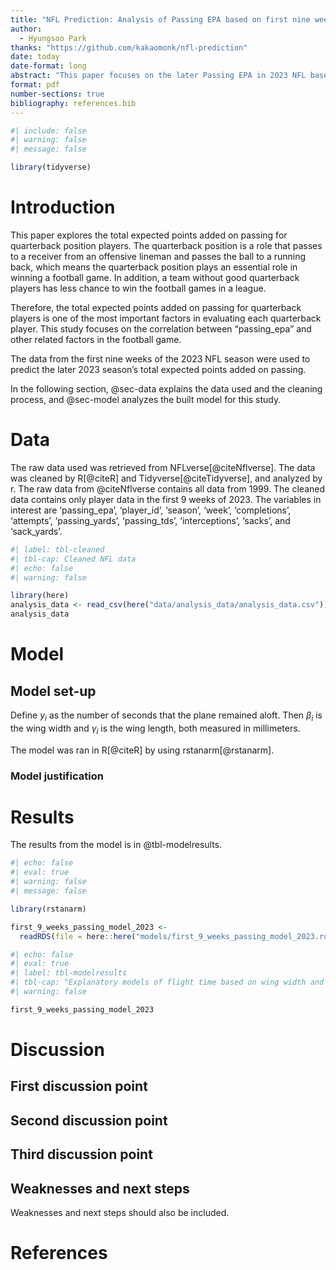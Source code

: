 ```yaml
---
title: "NFL Prediction: Analysis of Passing EPA based on first nine weeks"
author: 
  - Hyungsoo Park
thanks: "https://github.com/kakaomonk/nfl-prediction"
date: today
date-format: long
abstract: "This paper focuses on the later Passing EPA in 2023 NFL based on the first weeks league data."
format: pdf
number-sections: true
bibliography: references.bib
---
```


```r
#| include: false
#| warning: false
#| message: false

library(tidyverse)
```

# Introduction

This paper explores the total expected points added on passing for quarterback position players. The quarterback position is a role that passes to a receiver from an offensive lineman and passes the ball to a running back, which means the quarterback position plays an essential role in winning a football game. In addition, a team without good quarterback players has less chance to win the football games in a league.

Therefore, the total expected points added on passing for quarterback players is one of the most important factors in evaluating each quarterback player. This study focuses on the correlation between "passing_epa" and other related factors in the football game.

The data from the first nine weeks of the 2023 NFL season were used to predict the later 2023 season's total expected points added on passing.

In the following section, @sec-data explains the data used and the cleaning process, and @sec-model analyzes the built model for this study.

# Data {#sec-data}

The raw data used was retrieved from NFLverse[@citeNflverse]. The data was cleaned by R[@citeR] and Tidyverse[@citeTidyverse], and analyzed by r. The raw data from @citeNflverse contains all data from 1999. The cleaned data contains only player data in the first 9 weeks of 2023. The variables in interest are 'passing_epa', 'player_id', 'season', 'week', 'completions', 'attempts', 'passing_yards', 'passing_tds', 'interceptions', 'sacks', and 'sack_yards'.

```r
#| label: tbl-cleaned
#| tbl-cap: Cleaned NFL data
#| echo: false
#| warning: false

library(here)
analysis_data <- read_csv(here("data/analysis_data/analysis_data.csv"))
analysis_data
```

# Model {#sec-model}

## Model set-up

Define $y_i$ as the number of seconds that the plane remained aloft. Then $\beta_i$ is the wing width and $\gamma_i$ is the wing length, both measured in millimeters.

```{=tex}
\begin{align} 
y_i|\mu_i, \sigma &\sim \mbox{Normal}(\mu_i, \sigma) \\
\mu_i &= \alpha + \beta_i + \gamma_i\\
\alpha &\sim \mbox{Normal}(0, 2.5) \\
\beta &\sim \mbox{Normal}(0, 2.5) \\
\gamma &\sim \mbox{Normal}(0, 2.5) \\
\sigma &\sim \mbox{Exponential}(1) \\
y~
\end{align}
```
The model was ran in R[@citeR] by using rstanarm[@rstanarm].

### Model justification

# Results

The results from the model is in @tbl-modelresults.

```r
#| echo: false
#| eval: true
#| warning: false
#| message: false

library(rstanarm)

first_9_weeks_passing_model_2023 <-
  readRDS(file = here::here("models/first_9_weeks_passing_model_2023.rds"))
```

```r
#| echo: false
#| eval: true
#| label: tbl-modelresults
#| tbl-cap: "Explanatory models of flight time based on wing width and wing length"
#| warning: false

first_9_weeks_passing_model_2023
```

# Discussion

## First discussion point {#sec-first-point}

## Second discussion point

## Third discussion point

## Weaknesses and next steps

Weaknesses and next steps should also be included. \newpage

# References
